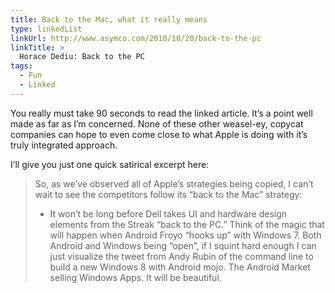 ```yaml
---
title: Back to the Mac, what it really means
type: linkedList
linkUrl: http://www.asymco.com/2010/10/20/back-to-the-pc
linkTitle: >
  Horace Dediu: Back to the PC
tags:
  - Fun
  - Linked
---
```


You really must take 90 seconds to read the linked article. It’s a point well made as far as I’m concerned. None of these other weasel-ey, copycat companies can hope to even come close to what Apple is doing with it’s truly integrated approach.

I’ll give you just one quick satirical excerpt here:

> So, as we’ve observed all of Apple’s strategies being copied, I can’t wait to see the competitors follow its “back to the Mac” strategy:
>
> -   It won’t be long before Dell takes UI and hardware design elements from the Streak “back to the PC.” Think of the magic that will happen when Android Froyo “hooks up” with Windows 7. Both Android and Windows being “open”, if I squint hard enough I can just visualize the tweet from Andy Rubin of the command line to build a new Windows 8 with Android mojo. The Android Market selling Windows Apps. It will be beautiful.
